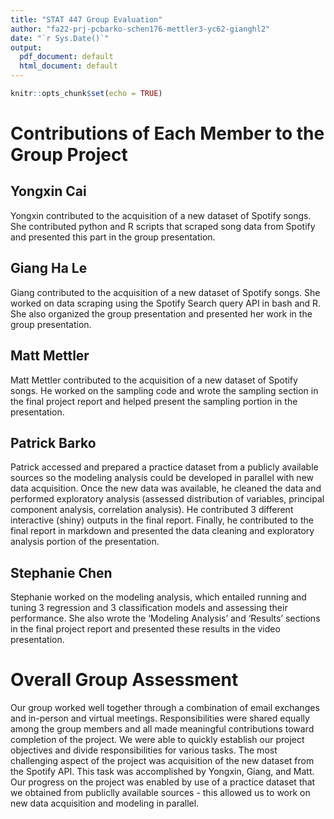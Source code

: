 ```yaml
---
title: "STAT 447 Group Evaluation"
author: "fa22-prj-pcbarko-schen176-mettler3-yc62-gianghl2"
date: "`r Sys.Date()`"
output:
  pdf_document: default
  html_document: default
---
```


```r
knitr::opts_chunk$set(echo = TRUE)
```

# **Contributions of Each Member to the Group Project**

## **Yongxin Cai**

Yongxin contributed to the acquisition of a new dataset of Spotify songs. She contributed python and R scripts that scraped song data from Spotify and presented this part in the group presentation.

## **Giang Ha Le**

Giang contributed to the acquisition of a new dataset of Spotify songs. She worked on data scraping using the Spotify Search query API in bash and R. She also organized the group presentation and presented her work in the group presentation.

## **Matt Mettler**

Matt Mettler contributed to the acquisition of a new dataset of Spotify songs. He worked on the sampling code and wrote the sampling section in the final project report and helped present the sampling portion in the presentation.

## **Patrick Barko**

Patrick accessed and prepared a practice dataset from a publicly available sources so the modeling analysis could be developed in parallel with new data acquisition. Once the new data was available, he cleaned the data and performed exploratory analysis (assessed distribution of variables, principal component analysis, correlation analysis). He contributed 3 different interactive (shiny) outputs in the final report. Finally, he contributed to the final report in markdown and presented the data cleaning and exploratory analysis portion of the presentation.

## **Stephanie Chen**

Stephanie worked on the modeling analysis, which entailed running and tuning 3 regression and 3 classification models and assessing their performance. She also wrote the 'Modeling Analysis' and 'Results' sections in the final project report and presented these results in the video presentation.

# **Overall Group Assessment**

Our group worked well together through a combination of email exchanges and in-person and virtual meetings. Responsibilities were shared equally among the group members and all made meaningful contributions toward completion of the project. We were able to quickly establish our project objectives and divide responsibilities for various tasks. The most challenging aspect of the project was acquisition of the new dataset from the Spotify API. This task was accomplished by Yongxin, Giang, and Matt. Our progress on the project was enabled by use of a practice dataset that we obtained from publiclly available sources - this allowed us to work on new data acquisition and modeling in parallel.
